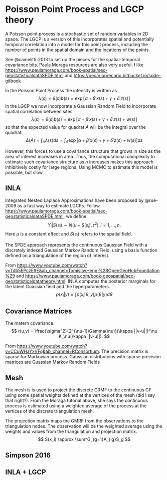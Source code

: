 # Poisson Point Process and LGCP theory 

A Poisson point process is a stochastic set of random variables in 2D space. The LGCP is a version of this incorporates spatial and potentially temporal correlation into a model for this point process, including the number of points in the spatial domain and the locations of the points.
  
See @camelitti-2013 to set up the pieces for the spatial-temporal covariance bits. Paula Moraga resources are also very useful. I like <https://www.paulamoraga.com/book-spatial/sec-geostatisticaldataSPDE.html> and 
<https://becarioprecario.bitbucket.io/spde-gitbook>

In the Poisson Point Process the intensity is written as
$$
\lambda(s) = \theta(s)b(s) = \exp[\alpha + \beta'x(s) + \gamma + \delta'z(s)]
$$
In the LGCP we now incorporate a Gaussian Random Field to incorporate spatial correlation between sites
$$
\lambda(s) = \theta(s)b(s) = \exp[\alpha + \beta'x(s) + \gamma + \delta'z(s) + w(s)]
$$
so that the expected value for quadrat $A$ will be the integral over the quadrat:
$$
\Delta(A) = \int_A\lambda(s)ds = \int_A \exp[\alpha + \beta'x(s) + \gamma + \delta'z(s) + w(s)]ds
$$

However, this forces to use a covariance structure that grows in size as the area of interest increases in area. Thus, the computational complexity
to estimate such covariance structure as $n$ increases makes this approach inhibitively costly for large regions. Using MCMC to estimate this model is possible, but slow.

## INLA

Integrated Nested Laplace Approximations have been proposed by @rue-2009 as a fast way to estimate LGCPs. Follow <https://www.paulamoraga.com/book-spatial/sec-geostatisticaldataSPDE.html>, we define
$$
Y_i|S(s_i) \sim N(\mu + S(s_i), \tau^2), i=1,...,n.
$$
Here $\mu$ is a constant effect and $S(s_i)$ refers to the spatial field.

The SPDE approach represents the continuous Gaussian Field with a discretely indexed Gaussian Markov Random Field, using a basis function defined on a triangulation of the region of interest.


From <https://www.youtube.com/watch?v=Tdb5EPczE9E&ab_channel=TomislavHengl%28OpenGeoHubFoundation%29> and <https://www.paulamoraga.com/book-geospatial/sec-geostatisticaldatatheory.html>. 
INLA computes the posterior marginals for the latent Guassian field and the hyperparameters.
$$
p(x_i|y) = \int p(x_i|\theta,y)p(\theta|y)d\theta
$$


## Covariance Matrices

The matern covariance 
$$
r(u,v) = \frac{\sigma^2}{2^{\nu-1}\Gamma(\nu)}(\kappa ||v-u||)^\nu K_\nu(\kappa ||v-u||).
$$

From <https://www.youtube.com/watch?v=CCuWHaYxVFg&ab_channel=RConsortium>:
The precision matrix is sparse for Markovian process. Gaussian distributoins with sparse precision matrices are Guassian Markov Random Fields 


## Mesh

The mesh is is used to project the discrete GRMF to the continuous GF using some spatial weights defined at the vertices of the mesh (did I say that right?). 
From the Moraga tutorial above, she says the continuous process is estimated using a weighted average of the process at the vertices of the discrete triangulation mesh.

The projection matrix maps the GMRF from the observations to the triangulation nodes. The observation will be the weighted average using the weights and values from the triangulation and projection matrix.
$$ 
S(x_i) \approx \sum^G_{g=1}A_{ig}S_g 
$$

## Simpson 2016

## INLA + LGCP

